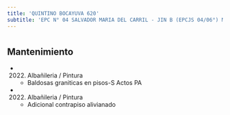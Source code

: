 ```yaml
---
title: 'QUINTINO BOCAYUVA 620'
subtitle: 'EPC N° 04 SALVADOR MARIA DEL CARRIL - JIN B (EPCJS 04/06°) MAESTRO F. REYES'
---
```


#


## Mantenimiento

*  (2022) Albañileria / Pintura 
    + Baldosas graniticas en pisos-S Actos PA

*  (2022) Albañileria / Pintura 
    + Adicional contrapiso alivianado



